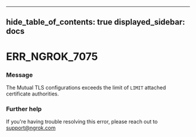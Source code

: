 

---
hide_table_of_contents: true
displayed_sidebar: docs
---


# ERR_NGROK_7075

### Message
The Mutual TLS configurations exceeds the limit of `LIMIT` attached certificate authorities.

<ErrorDetails />



### Further help
If you're having trouble resolving this error, please reach out to [support@ngrok.com](mailto:support@ngrok.com?subject=Help%20with%20ERR_NGROK_7075)

